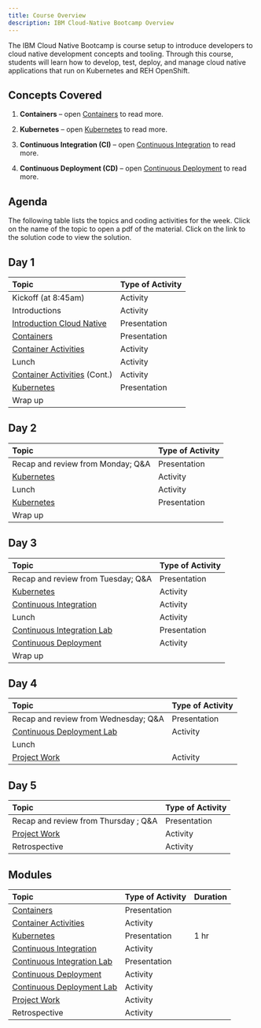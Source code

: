 ```yaml
---
title: Course Overview
description: IBM Cloud-Native Bootcamp Overview
---
```


<PageDescription>

The IBM Cloud Native Bootcamp is course setup to introduce developers to cloud native development concepts and tooling.  Through this course, students will learn how to develop, test, deploy, and manage cloud native applications that run on Kubernetes and REH OpenShift.

</PageDescription>

## Concepts Covered


1. **Containers** – open [Containers](./../containers/) to read more.

2. **Kubernetes** – open [Kubernetes](./../kubernetes/) to read more.

3. **Continuous Integration (CI)** – open [Continuous Integration](./../continuous-integration/) to read more.

4. **Continuous Deployment (CD)** – open [Continuous Deployment](./../continuous-deployment/) to read more.


## Agenda

The following table lists the topics and coding activities for the week. Click on the name of the topic to open a pdf of the material. Click on the link to the solution code to view the solution.


<Tabs>

<Tab label="In Person">

## Day 1

| Topic                                                                  | Type of Activity             |
| :--------------------------------------------------------------------- | :--------------------------- |
| Kickoff (at 8:45am)                                                    | Activity                     |
| Introductions                                                          | Activity                     |
| [Introduction Cloud Native](./../cloud-native-overview/)               | Presentation                 |
| [Containers](./../containers/)                                         | Presentation                 |
| [Container Activities](./../containers#activities)                     | Activity                     |
| Lunch                                                                  | Activity                     |
| [Container Activities](./../containers#activities) (Cont.)             | Activity                     |
| [Kubernetes](./../kubernetes/)                                         | Presentation                 |
| Wrap up                                                                |                              |

## Day 2

| Topic                                                                  | Type of Activity             |
| :--------------------------------------------------------------------- | :--------------------------- |
| Recap and review from Monday; Q&A                                      | Presentation                 |
| [Kubernetes](./../kubernetes/)                                         | Activity                     |
| Lunch                                                                  | Activity                     |
| [Kubernetes](./../kubernetes/)                                         | Presentation                 |
|  Wrap up                                                               |                              |

## Day 3

| Topic                                           | Type of Activity            |
| :---------------------------------------------- | :--------------------------- |
| Recap and review from Tuesday; Q&A              | Presentation                 |
| [Kubernetes](./../kubernetes/)                  | Activity     |
| [Continuous Integration](./../continuous-integration/)  | Activity      |
| Lunch                                           | Activity                              |
| [Continuous Integration Lab](./../continuous-integration#activities)  | Presentation        |
| [Continuous Deployment](./../continuous-deployment/)  | Activity        |
| Wrap up                                         |           |

## Day 4

| Topic                                              | Type of Activity            |
| :------------------------------------------------- | :--------------------------- |
| Recap and review from Wednesday; Q&A               | Presentation                 |
| [Continuous Deployment Lab](./../continuous-deployment#activities)  | Activity      |
| Lunch                                              |                              |
| [Project Work](./../project-cicd/)                 | Activity                     |

## Day 5

| Topic                                           | Type of Activity            |
| :---------------------------------------------- | :--------------------------- |
| Recap and review from Thursday ; Q&A            | Presentation                 |
| [Project Work](./../project-cicd/)              | Activity                     |
| Retrospective       | Activity        |

</Tab>

<Tab label="Self Paced">

## Modules

| Topic                                                                  | Type of Activity             | Duration |
| :--------------------------------------------------------------------- | :--------------------------- | :----------- |
| [Containers](./../containers/)                                         | Presentation                 |
| [Container Activities](./../containers#activities)                     | Activity                     |
| [Kubernetes](./../kubernetes/)                                         | Presentation                 | 1 hr |
| [Continuous Integration](./../continuous-integration/)  | Activity      |
| [Continuous Integration Lab](./../continuous-integration#activities)  | Presentation        |
| [Continuous Deployment](./../continuous-deployment/)  | Activity        |
| [Continuous Deployment Lab](./../continuous-deployment#activities)  | Activity      |
| [Project Work](./../project-cicd/)              | Activity                     |
| Retrospective       | Activity        |

</Tab>

</Tabs>


